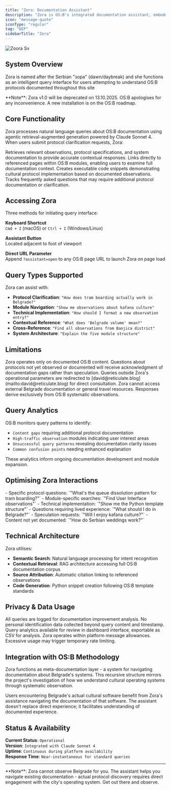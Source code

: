 ```yaml
---
title: "Zora: Documentation Assistant"
description: "Zora is OS:B's integrated documentation assistant, embedded directly within the site to provide contextual guidance for navigating Belgrade's cultural operating system. "
icon: "message-quote"
iconType: "regular"
tag: "DEP"
sidebarTitle: "Zora"
---
```


![Zoora Sv](/images/zoora.svg)

## System Overview

Zora is named after the Serbian "зора" (dawn/daybreak) and she functions as an intelligent query interface for users attempting to understand OS:B protocols documented throughout this site

<Info>
  **Note**: Zora v1.0 will be deprecated on 13.10.2025. OS:B apologises for any inconvenience. A new installation is on the OS:B roadmap.
</Info>

## Core Functionality

Zora processes natural language queries about OS:B documentation using agentic retrieval-augmented generation powered by Claude Sonnet 4. When users submit protocol clarification requests, Zora:

<AccordionGroup>
  <Accordion title="Searches Documentation" icon="message-quote" iconType="solid">
    Retrieves relevant observations, protocol specifications, and system documentation to provide accurate contextual responses.
  </Accordion>
  <Accordion title="Provides Source Citations" icon="message-quote" iconType="solid">
    Links directly to referenced pages within OS:B modules, enabling users to examine full documentation context.
  </Accordion>
  <Accordion title="Generates Code Examples" icon="message-quote" iconType="solid">
    Creates executable code snippets demonstrating cultural protocol implementation based on documented observations.
  </Accordion>
  <Accordion title="Identifies Documentation Gaps" icon="message-quote" iconType="solid">
    Tracks frequently asked questions that may require additional protocol documentation or clarification.
  </Accordion>
</AccordionGroup>

## Accessing Zora

Three methods for initiating query interface:

**Keyboard Shortcut**\
`Cmd + I` (macOS) or `Ctrl + I` (Windows/Linux)

**Assistant Button**\
Located adjacent to foot of viewport

**Direct URL Parameter**\
Append `?assistant=open` to any OS:B page URL to launch Zora on page load

## Query Types Supported

Zora can assist with:

- **Protocol Clarification**: `"How does tram boarding actually work in Belgrade?"`
- **Module Navigation**: `"Show me observations about kafana culture"`
- **Technical Implementation**: `"How should I format a new observation entry?"`
- **Contextual Reference**: `"What does 'Belgrade volume' mean?"`
- **Cross-Reference**: `"Find all observations from Banjica district"`
- **System Architecture**: `"Explain the five module structure"`

## Limitations

<AccordionGroup>
  <Accordion title="Scope Boundaries" icon="circle-stop" iconType="solid">
    Zora operates only on documented OS:B content. Questions about protocols not yet observed or documented will receive acknowledgment of documentation gaps rather than speculation.
  </Accordion>
  <Accordion title="Deflection Protocol" icon="circle-stop" iconType="solid">
    Queries outside Zora's operational parameters are redirected to [david@reticulate.blog](mailto:david@reticulate.blog) for direct consultation.
  </Accordion>
  <Accordion title="External Resources" icon="circle-stop" iconType="solid">
    Zora cannot access external Belgrade documentation or general travel resources. Responses derive exclusively from OS:B systematic observations.
  </Accordion>
</AccordionGroup>

## Query Analytics

OS:B monitors query patterns to identify:

- `Content gaps` requiring additional protocol documentation
- `High-traffic observation` modules indicating user interest areas
- `Unsuccessful query patterns` revealing documentation clarity issues
- `Common confusion points` needing enhanced explanation

These analytics inform ongoing documentation development and module expansion.

## Optimising Zora Interactions

<AccordionGroup>
  <Accordion title="Effective Query Patterns" icon="clipboard-question" iconType="solid">
    - Specific protocol questions: `"What's the queue dissolution pattern for tram boarding?"`
    - Module-specific searches: `"Find User Interface observations"`
    - Technical implementation: `"Show me the Python template structure"`
  </Accordion>
  <Accordion title="Less Effective Patterns" icon="clipboard-question" iconType="solid">
    - Questions requiring lived experience: `"What should I do in Belgrade?"`
    - Speculation requests: `"Will I enjoy kafana culture?"`
    - Content not yet documented: `"How do Serbian weddings work?"`
  </Accordion>
</AccordionGroup>

## Technical Architecture

Zora utilises:

- **Semantic Search**: Natural language processing for intent recognition
- **Contextual Retrieval**: RAG architecture accessing full OS:B documentation corpus
- **Source Attribution**: Automatic citation linking to referenced observations
- **Code Generation**: Python snippet creation following OS:B template standards

## Privacy & Data Usage

<AccordionGroup>
  <Accordion title="Query Logging" icon="shield-halved" iconType="solid">
    All queries are logged for documentation improvement analysis. No personal identification data collected beyond query content and timestamp.
  </Accordion>
  <Accordion title="Export Capability" icon="shield-halved" iconType="solid">
    Query analytics available for review in dashboard interface, exportable as CSV for analysis.
  </Accordion>
  <Accordion title="Usage Limits" icon="shield-halved" iconType="solid">
    Zora operates within platform message allowances. Excessive usage may trigger temporary rate limiting.
  </Accordion>
</AccordionGroup>

## Integration with OS:B Methodology

Zora functions as meta-documentation layer - a system for navigating documentation about Belgrade's systems. This recursive structure mirrors the project's investigation of how we understand cultural operating systems through systematic observation.

<Info>
  Users encountering Belgrade's actual cultural software benefit from Zora's assistance navigating the documentation of that software. The assistant doesn't replace direct experience; it facilitates understanding of documented experience.
</Info>

## Status & Availability

**Current Status**: `Operational`\
**Version**: `Integrated with Claude Sonnet 4`\
**Uptime**: `Continuous during platform availability`\
**Response Time**: `Near-instantaneous for standard queries`

---

<Warning>
  **Note**: Zora cannot observe Belgrade for you. The assistant helps you navigate existing documentation - actual protocol discovery requires direct engagement with the city's operating system. Get out there and observe.
</Warning>
